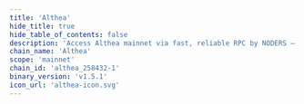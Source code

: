 ```yaml
---
title: 'Althea'
hide_title: true
hide_table_of_contents: false
description: 'Access Althea mainnet via fast, reliable RPC by NODERS — no limits, Omnichain-ready, and built for scalable Web3'
chain_name: 'Althea'
scope: 'mainnet'
chain_id: 'althea_258432-1'
binary_version: 'v1.5.1'
icon_url: 'althea-icon.svg'
---
```



<ChainLayout>
  <ChainHero
    name="Althea"
    iconUrl="img/althea-icon.svg"
    bgColor="#5DA9FF"
    scope="mainnet"
    chainId="althea_258432-1"
    nodeVersion="v1.5.1"
    token=""
    stakeUrl=""
    restakeUrl=""
    websiteUrl="https://www.althea.net/"
    githubUrl="https://github.com/althea-net/althea-chain"
    xUrl="https://twitter.com/AltheaNetwork"
    discordUrl="https://discord.gg/hHx7HxcycF"
  />

  <ProductLinks
    appUrl=""
    appImageUrl="img/products/"
    explorerUrl=""
    explorerImageUrl="img/products/"
    faucetUrl=""
  />

  <ToolsGrid
    chainName="althea"
    scope="mainnet"
    showInstall={true}
    showUpgrade={true}
    showGenesis={true}
    showCli={true}
    showEndpoints={true}
    showStateSync={true}
    showSnapshot={true}
    showLivePeers={true}
    showSeed={true}
    showAddressBook={true}
    showExplorersList={true}
    showPublicEndpoints={false}
    showUsefulTools={false}
    showUpgradeWatcher={false}
  />

</ChainLayout>
